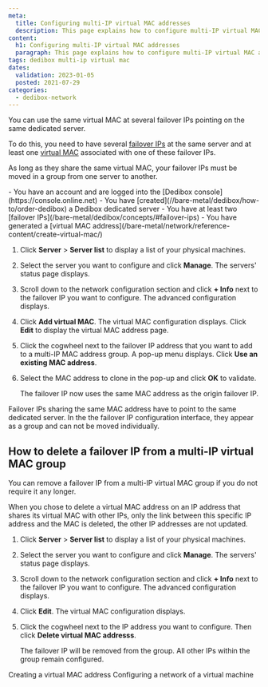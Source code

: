 ```yaml
---
meta:
  title: Configuring multi-IP virtual MAC addresses
  description: This page explains how to configure multi-IP virtual MAC addresses.
content:
  h1: Configuring multi-IP virtual MAC addresses
  paragraph: This page explains how to configure multi-IP virtual MAC addresses.
tags: dedibox multi-ip virtual mac 
dates:
  validation: 2023-01-05
  posted: 2021-07-29
categories:
  - dedibox-network
---
```


You can use the same virtual MAC at several failover IPs pointing on the same dedicated server.

To do this, you need to have several [failover IPs](/bare-metal/dedibox/concepts/#failover-ips) at the same server and at least one [virtual MAC](/bare-metal/network/reference-content/create-virtual-mac/) associated with one of these failover IPs.

As long as they share the same virtual MAC, your failover IPs must be moved in a group from one server to another.

<Message type="requirement">
  - You have an account and are logged into the [Dedibox console](https://console.online.net)
  - You have [created](//bare-metal/dedibox/how-to/order-dedibox) a Dedibox dedicated server
  - You have at least two [failover IPs](/bare-metal/dedibox/concepts/#failover-ips)
  - You have generated a [virtual MAC address](/bare-metal/network/reference-content/create-virtual-mac/)
</Message>


1. Click **Server** > **Server list** to display a list of your physical machines. 
2. Select the server you want to configure and click **Manage**. The servers' status page displays.
3. Scroll down to the network configuration section and click **+ Info** next to the failover IP you want to configure. The advanced configuration displays.
4. Click **Add virtual MAC**. The virtual MAC configuration displays. Click **Edit** to display the virtual MAC address page. 
5. Click the cogwheel next to the failover IP address that you want to add to a multi-IP MAC address group. A pop-up menu displays. Click **Use an existing MAC address**. 
6. Select the MAC address to clone in the pop-up and click **OK** to validate. 

    The failover IP now uses the same MAC address as the origin failover IP. 

<Message type="important">
  Failover IPs sharing the same MAC address have to point to the same dedicated server. In the the failover IP configuration interface, they appear as a group and can not be moved individually.
</Message>

## How to delete a failover IP from a multi-IP virtual MAC group

You can remove a failover IP from a multi-IP virtual MAC group if you do not require it any longer. 

<Message type="tip">
  When you chose to delete a virtual MAC address on an IP address that shares its virtual MAC with other IPs, only the link between this specific IP address and the MAC is deleted, the other IP addresses are not updated.
</Message>

1. Click **Server** > **Server list** to display a list of your physical machines. 
2. Select the server you want to configure and click **Manage**. The servers' status page displays.
3. Scroll down to the network configuration section and click **+ Info** next to the failover IP you want to configure. The advanced configuration displays.
4. Click **Edit**. The virtual MAC configuration displays. 
5. Click the cogwheel next to the IP address you want to configure. Then click **Delete virtual MAC addresss**. 

    The failover IP will be removed from the group. All other IPs within the group remain configured. 

<Navigation title="See Also">
  <PreviousButton to="/bare-metal/network/reference-content/create-virtual-mac">Creating a virtual MAC address</PreviousButton>
  <NextButton to="/bare-metal/network/reference-content/configure-network-virtual-machine">Configuring a network of a virtual machine</NextButton>
</Navigation>
